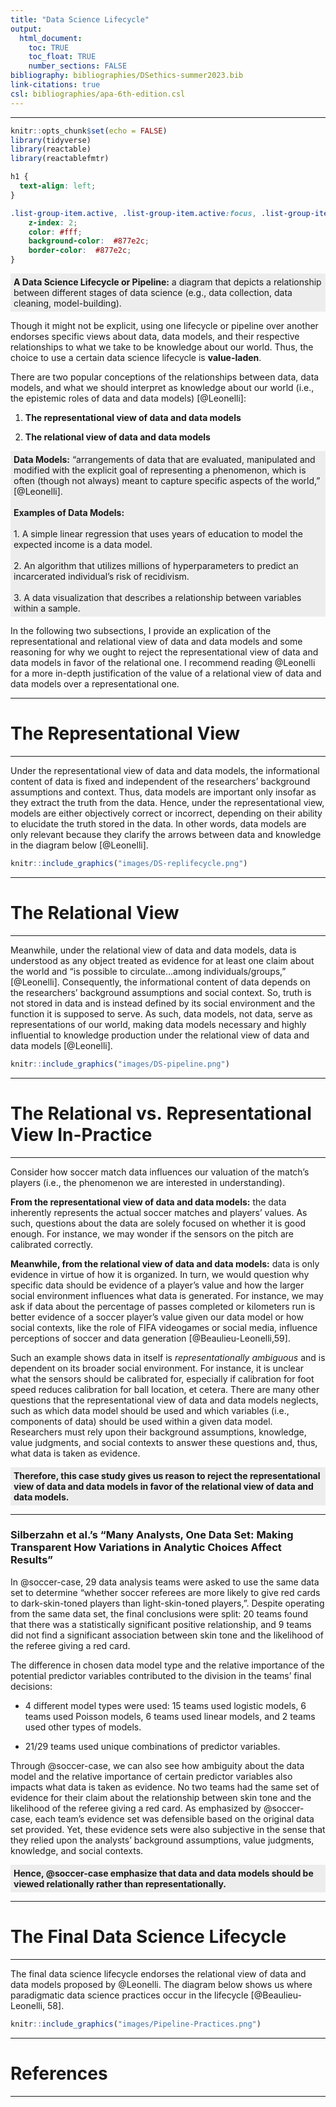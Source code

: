 ```yaml
---
title: "Data Science Lifecycle"
output: 
  html_document:
    toc: TRUE
    toc_float: TRUE
    number_sections: FALSE
bibliography: bibliographies/DSethics-summer2023.bib
link-citations: true
csl: bibliographies/apa-6th-edition.csl
---
```


----

```r
knitr::opts_chunk$set(echo = FALSE)
library(tidyverse)
library(reactable)
library(reactablefmtr)
```

```css
h1 {
  text-align: left;
}

.list-group-item.active, .list-group-item.active:focus, .list-group-item.active:hover {
    z-index: 2;
    color: #fff;
    background-color:  #877e2c;
    border-color:  #877e2c;
}
```

<p style="background-color: #ededed; border: 5px solid #ededed;">
**A Data Science Lifecycle or Pipeline:** a diagram that depicts a relationship between different stages of data science (e.g., data collection, data cleaning, model-building).
</p>

Though it might not be explicit, using one lifecycle or pipeline over another endorses specific views about data, data models, and their respective relationships to what we take to be knowledge about our world. Thus, the choice to use a certain data science lifecycle is **value-laden**.  

There are two popular conceptions of the relationships between data, data models, and what we should interpret as knowledge about our world (i.e., the epistemic roles of data and data models) [@Leonelli]:

1. **The representational view of data and data models**

2. **The relational view of data and data models**

<p style="background-color: #ededed; border: 5px solid #ededed;">
**Data Models:**  "arrangements of data that are evaluated, manipulated and modified with the explicit goal of representing a phenomenon, which is often (though not always) meant to capture specific aspects of the world," [@Leonelli].<br><br>**Examples of Data Models:**<br><br>1. A simple linear regression that uses years of education to model the expected income is a data model.<br><br>2. An algorithm that utilizes millions of hyperparameters to predict an incarcerated individual’s risk of recidivism.<br><br>3. A data visualization that describes a relationship between variables within a sample.
</p>

In the following two subsections, I provide an explication of the representational and relational view of data and data models and some reasoning for why we ought to reject the representational view of data and data models in favor of the relational one. I recommend reading @Leonelli for a more in-depth justification of the value of a relational view of data and data models over a representational one.  

----

# The Representational View

----

Under the representational view of data and data models, the informational content of data is fixed and independent of the researchers’ background assumptions and context. Thus, data models are important only insofar as they extract the truth from the data. Hence, under the representational view, models are either objectively correct or incorrect, depending on their ability to elucidate the truth stored in the data. In other words, data models are only relevant because they clarify the arrows between data and knowledge in the diagram below [@Leonelli].

```r
knitr::include_graphics("images/DS-replifecycle.png")
```


----

# The Relational View

----

Meanwhile, under the relational view of data and data models, data is understood as any object treated as evidence for at least one claim about the world and "is possible to circulate…among individuals/groups," [@Leonelli]. Consequently, the informational content of data depends on the researchers’ background assumptions and social context. So, truth is not stored in data and is instead defined by its social environment and the function it is supposed to serve. As such, data models, not data, serve as representations of our world, making data models necessary and highly influential to knowledge production under the relational view of data and data models [@Leonelli].


```r
knitr::include_graphics("images/DS-pipeline.png")
```


----

# The Relational vs. Representational View In-Practice

---

Consider how soccer match data influences our valuation of the match’s players (i.e., the phenomenon we are interested in understanding).

**From the representational view of data and data models:** the data inherently represents the actual soccer matches and players’ values. As such, questions about the data are solely focused on whether it is good enough. For instance, we may wonder if the sensors on the pitch are calibrated correctly.

**Meanwhile, from the relational view of data and data models:** data is only evidence in virtue of how it is organized. In turn, we would question why specific data should be evidence of a player’s value and how the larger social environment influences what data is generated. For instance, we may ask if data about the percentage of passes completed or kilometers run is better evidence of a soccer player’s value given our data model or how social contexts, like the role of FIFA videogames or social media, influence perceptions of soccer and data generation [@Beaulieu-Leonelli,59]. 

Such an example shows data in itself is *representationally ambiguous* and is dependent on its broader social environment. For instance, it is unclear what the sensors should be calibrated for, especially if calibration for foot speed reduces calibration for ball location, et cetera. There are many other questions that the representational view of data and data models neglects, such as which data model should be used and which variables (i.e., components of data) should be used within a given data model. Researchers must rely upon their background assumptions, knowledge, value judgments, and social contexts to answer these questions and, thus, what data is taken as evidence.

<p style="background-color: #ededed; border: 5px solid #ededed;">**Therefore, this case study gives us reason to reject the representational view of data and data models in favor of the relational view of data and data models.**</p>

----

### Silberzahn et al.'s "Many Analysts, One Data Set: Making Transparent How Variations in Analytic Choices Affect Results"

In @soccer-case, 29 data analysis teams were asked to use the same data set to determine "whether soccer referees are more likely to give red cards to dark-skin-toned players than light-skin-toned players,". Despite operating from the same data set, the final conclusions were split: 20 teams found that there was a statistically significant positive relationship, and 9 teams did not find a significant association between skin tone and the likelihood of the referee giving a red card. 

The difference in chosen data model type and the relative importance of the potential predictor variables contributed to the division in the teams’ final decisions:

* 4 different model types were used: 15 teams used logistic models, 6 teams used Poisson models, 6 teams used linear models, and 2 teams used other types of models.

* 21/29 teams used unique combinations of predictor variables.


Through @soccer-case, we can also see how ambiguity about the data model and the relative importance of certain predictor variables also impacts what data is taken as evidence. No two teams had the same set of evidence for their claim about the relationship between skin tone and the likelihood of the referee giving a red card. As emphasized by @soccer-case,  each team’s evidence set was defensible based on the original data set provided. Yet, these evidence sets were also subjective in the sense that they relied upon the analysts’ background assumptions, value judgments, knowledge, and social contexts.

<p style="background-color: #ededed; border: 5px solid #ededed;">**Hence, @soccer-case emphasize that data and data models should be viewed relationally rather than representationally.**</p> 



----

# The Final Data Science Lifecycle

----

The final data science lifecycle endorses the relational view of data and data models proposed by @Leonelli. The diagram below shows us where paradigmatic data science practices occur in the lifecycle [@Beaulieu-Leonelli, 58].

```r
knitr::include_graphics("images/Pipeline-Practices.png")
```

---

# References

---